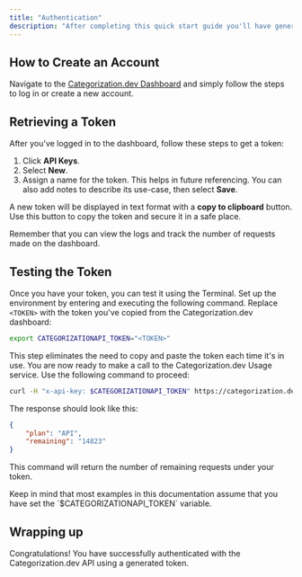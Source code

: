 ```yaml
---
title: "Authentication"
description: "After completing this quick start guide you'll have generated and tested an authentication token that can be used in all subsequent requests to the Categorization.dev API."
---
```


## How to Create an Account

Navigate to the [Categorization.dev Dashboard](https://categorization.dev/login) and simply follow the steps to log in or create a new account.

## Retrieving a Token

After you've logged in to the dashboard, follow these steps to get a token:

1.  Click **API Keys**.
2.  Select **New**.
3.  Assign a name for the token. This helps in future referencing. You can also add notes to describe its use-case, then select **Save**.

A new token will be displayed in text format with a **copy to clipboard** button. Use this button to copy the token and secure it in a safe place.

<Tip>
    Remember that you can view the logs and track the number of requests made on the dashboard.
</Tip>

## Testing the Token

Once you have your token, you can test it using the Terminal. Set up the environment by entering and executing the following command. Replace `<TOKEN>` with the token you've copied from the Categorization.dev dashboard:

```bash
export CATEGORIZATIONAPI_TOKEN="<TOKEN>"
```

This step eliminates the need to copy and paste the token each time it's in use. You are now ready to make a call to the Categorization.dev Usage service. Use the following command to proceed:

```bash
curl -H "x-api-key: $CATEGORIZATIONAPI_TOKEN" https://categorization.dev/api/usage | jq .
```

The response should look like this:

```json
{
    "plan": "API",
    "remaining": "14823"
}
```

This command will return the number of remaining requests under your token.

<Note>
    Keep in mind that most examples in this documentation assume that you have set the `$CATEGORIZATIONAPI_TOKEN` variable.
</Note>

## Wrapping up

Congratulations! You have successfully authenticated with the Categorization.dev API using a generated token.
